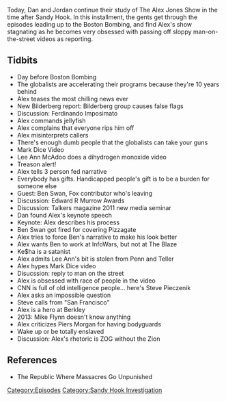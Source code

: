 {{Episode
    | title             = April 11-14, 2013
    | caption           = [https://knowledgefight.libsyn.com/knowledge-fight-april-11-14-2013 Listen to this episode on Libsyn]
    | episodeNumber     = 346
    | length            = 01:23:42
    | airDate           = September 23, 2019
    | coverageStartDate = April 11, 2013
    | coverageEndDate   = April 13, 2013
    | episodeType       = [[:Category:Sandy Hook Investigation|Sandy Hook Investigation]]
    | appearance        = [[Mark Dice]], [[Lee Ann McAdoo]], [[Ben Swan]], [[Ke$ha]], [[Steve Pieczenik]]
    | previousEpisode   = [[345: September 19, 2019]]
    | nextEpisode       = [[347: September 23, 2019]]
}}

{{Stub}}

Today, Dan and Jordan continue their study of The Alex Jones Show in the time after Sandy Hook. In this installment, the gents get through the episodes leading up to the Boston Bombing, and find Alex's show stagnating as he becomes very obsessed with passing off sloppy man-on-the-street videos as reporting.

==Tidbits==

*Day before Boston Bombing
*The globalists are accelerating their programs because they're 10 years behind
*Alex teases the most chilling news ever
*New Bilderberg report: Bilderberg group causes false flags
*Discussion: Ferdinando Imposimato
*Alex commands jellyfish
*Alex complains that everyone rips him off
*Alex misinterprets callers
*There's enough dumb people that the globalists can take your guns
*Mark Dice Video
*Lee Ann McAdoo does a dihydrogen monoxide video
*Treason alert!
*Alex tells 3 person fed narrative
*Everybody has gifts. Handicapped people's gift is to be a burden for someone else
*Guest: Ben Swan, Fox contributor who's leaving
*Discussion: Edward R Murrow Awards
*Discussion: Talkers magazine 2011 new media seminar
*Dan found Alex's keynote speech
*Keynote: Alex describes his process
*Ben Swan got fired for covering Pizzagate
*Alex tries to force Ben's narrative to make his look better
*Alex wants Ben to work at InfoWars, but not at The Blaze
*Ke$ha is a satanist
*Alex admits Lee Ann's bit is stolen from Penn and Teller
*Alex hypes Mark Dice video
*Disucssion: reply to man on the street
*Alex is obsessed with race of people in the video
*CNN is full of old intelligence people... here's Steve Pieczenik
*Alex asks an impossible question
*Steve calls from "San Francisco"
*Alex is a hero at Berkley
*2013: Mike Flynn doesn't know anything
*Alex criticizes Piers Morgan for having bodyguards
*Wake up or be totally enslaved
*Discussion: Alex's rhetoric is ZOG without the Zion

==References==

*The Republic Where Massacres Go Unpunished

[[Category:Episodes]]
[[Category:Sandy Hook Investigation]]